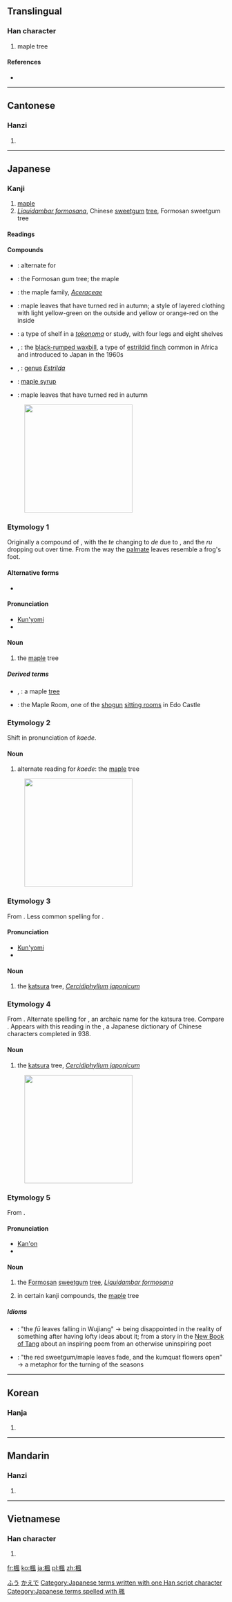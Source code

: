{{also|枫}}
==Translingual==

===Han character===
{{Han char|rn=75|rad=木|as=09|sn=13|four=4791<sub>0</sub>|canj=木竹弓戈 (DHNI)}}

# maple tree

====References====
* {{Han ref|kx=0539.080|dkj=15126|dj=0926.210|hdz=21253.080|uh=6953|ud=26963|bh=B7AC|bd=47020}}

----

==Cantonese==

===Hanzi===
{{yue-hanzi|jyut=|y=fung1|sim=枫}}

# {{defn|lang=yue|sort=木09}}

----

==Japanese==

===Kanji===
{{ja-kanji|grade=c|rs=木09}}

# [[maple]]
# ''[[w:Liquidambar formosana|Liquidambar formosana]]'', Chinese [[sweetgum]] [[tree]], Formosan sweetgum tree

====Readings====
{{ja-readings
|kanon=[[ふう]] (fū)
|kun=[[かえで]] (kaede), [[かいで]] (kaide), [[かつら]] (katsura), [[おかつら]] (okatsura)
}}

====Compounds====
* {{l|ja|楓蚕|tr=[[ふうさん]], ''[[fūsan]]''}}: alternate for {{term|lang=ja|天蚕蛾|tr=tegusuga||Japanese silkworm moth, ''Antheraea yamamai''}}
* {{l|ja|風樹|tr=[[ふうじゅ]], ''[[fūju]]''}}: the Formosan gum tree; the maple
* {{l|ja|楓科|tr=[[かえでか]], ''[[kaedeka]]''}}: the maple family, ''[[Aceraceae]]''
* {{l|ja|楓紅葉|tr=[[かえでもみじ]], ''[[kaede momiji]]''}}: maple leaves that have turned red in autumn; a style of layered clothing with light yellow-green on the outside and yellow or orange-red on the inside
* {{l|ja|楓棚|tr=[[かえでだな]], ''[[kaededana]]''}}: a type of shelf in a ''[[tokonoma]]'' or study, with four legs and eight shelves
* {{l|ja|楓鳥}}, {{l|ja|カエデチョウ|tr=[[かえでちょう]], ''[[kaedechō]]''}}: the [[w:Black-rumped Waxbill|black-rumped waxbill]], a type of [[w:Estrildid_finch|estrildid finch]] common in Africa and introduced to Japan in the 1960s
* {{l|ja|楓鳥科}}, {{l|ja|カエデチョウ科|tr=[[かえでちょうか]], ''[[kaedechōka]]''}}: [[genus]] ''[[Estrilda]]''
* {{l|ja|楓糖|tr=[[ふうとう]], ''[[fūtō]]''}}: [[maple syrup]]
* {{l|ja|楓葉|tr=[[ふうよう]], ''[[fūyō]]''}}: maple leaves that have turned red in autumn

[[File:Acer_palmatum_002.JPG|thumb|250px|{{Jpan|楓（カエデ）の[[葉っぱ]]と[[実#Japanese|実]]}}]]
===Etymology 1===
Originally a compound of {{compound|lang=ja|sort=かえで|蛙|tr1=kaeru|t1=frog|手|tr2=te|t2=hand}}, with the ''te'' changing to ''de'' due to {{rendaku|かえで}}, and the ''ru'' dropping out over time.  From the way the [[palmate]] leaves resemble a frog's foot.  

====Alternative forms====
* {{l|ja|槭樹}}

====Pronunciation====
* [[訓読み|Kun'yomi]]
* {{IPA|lang=ja|/kaede/}}

====Noun====
{{ja-noun|k|hira=かえで|rom=kaede|hhira=かへで}} 

# the [[maple]] tree

=====Derived terms=====
* {{l|ja|楓の木}}, {{l|ja|楓の樹|tr=[[かえでのき]], ''[[kaede no ki]]''}}: a maple [[tree]]
* {{l|ja|楓の間|tr=[[かえでのま]], ''[[Kaede no Ma]]''}}: the Maple Room, one of the [[shogun]] [[sitting room]]s in Edo Castle

===Etymology 2===
Shift in pronunciation of ''kaede''.

====Noun====
{{ja-noun|k|hira=かいで|rom=kaide}} 

# alternate reading for ''kaede'': the [[maple]] tree

[[File:Cercidiphyllum_japonicum2.jpg|thumb|250px|{{Jpan|楓（カツラ）の[[葉っぱ]]と[[実#Japanese|実]]}}]]
===Etymology 3===
From {{etyl|ojp|ja|sort=かつら}}.  Less common spelling for {{l|ja|桂|tr=''katsura''}}.

====Pronunciation====
* [[訓読み|Kun'yomi]]
* {{IPA|lang=ja|/katsuɽa/}}

====Noun====
{{ja-noun|k|hira=かつら|rom=katsura}} 

# the [[katsura]] tree, ''[[w:Cercidiphyllum japonicum|Cercidiphyllum japonicum]]''

===Etymology 4===
From {{etyl|ojp|ja|sort=おかつら}}.  Alternate spelling for {{term|lang=ja|男桂|tr=okatsura||male katsura}}, an archaic name for the katsura tree.  Compare {{term|lang=ja|女桂|tr=mekatsura||female katsura: the cinnamon tree}}.  Appears with this reading in the {{term|lang=ja|和名類聚抄|tr=[[w:Wamyō_Ruijushō|Wamyō Ruijushō]]}}, a Japanese dictionary of Chinese characters completed in 938.

====Noun====
{{ja-noun|k|hira=おかつら|rom=okatsura|hhira=をかつら}} {{ja-altread|hira=おかづら|rom=okazura}}

# the [[katsura]] tree, ''[[w:Cercidiphyllum japonicum|Cercidiphyllum japonicum]]''

[[File:Liquidambar_formosana_02.jpg|thumb|250px|{{Jpan|楓（フウ）の[[葉っぱ]]と[[実#Japanese|実]]}}]]

===Etymology 5===
From {{etyl|zhx|ja|sort=ふう}} {{term|sc=Hani|楓}}.

====Pronunciation====
* [[漢音#Japanese|Kan'on]]
* {{IPA|lang=ja|/ɸuː/}}

====Noun====
{{ja-noun|k|hira=ふう|rom=fū}}

# {{ja-def|フウ}} the [[Formosan]] [[sweetgum]] [[tree]], ''[[w:Liquidambar formosana|Liquidambar formosana]]''
# in certain kanji compounds, the [[maple]] tree

=====Idioms=====
* {{l|ja|楓呉江に落つ|tr=[[ふうごこうにおつ]], ''[[fū gokō ni otsu]]''}}: "the ''fū'' leaves falling in Wujiang" → being disappointed in the reality of something after having lofty ideas about it; from a story in the [[w:New Book of Tang|New Book of Tang]] about an inspiring poem from an otherwise uninspiring poet
* {{l|ja|楓葉衰えて盧橘花開く|tr=[[ふうようおとろえてろきつはなひらく]], ''[[fūyō otoroete rokitsu hana hiraku]]''}}: "the red sweetgum/maple leaves fade, and the kumquat flowers open" → a metaphor for the turning of the seasons

[[Category:ja:Trees|ふう]]
[[Category:ja:Trees|かえで]]
[[Category:Japanese terms written with one Han script character]]
[[Category:Japanese terms spelled with 楓]]
----

==Korean==

===Hanja===
{{ko-hanja|hangeul=풍|eumhun=|rv=pung|mr=p'ung|y=phung}}

# {{defn|lang=ko|sort=木09}}

----

==Mandarin==

===Hanzi===
{{cmn-hanzi|sim=枫|pin=[[fēng]] ([[feng1]])|wg=feng<sup>1</sup>}}

# {{defn|lang=cmn|sort=木09}}

----

==Vietnamese==

===Han character===
{{vi-hantu|[[phong]]|rs=木09}}

# {{defn|lang=vi|sort=木09}}

[[fr:楓]]
[[ko:楓]]
[[ja:楓]]
[[pl:楓]]
[[zh:楓]]